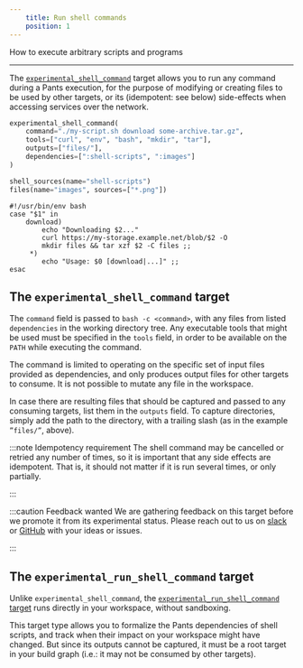 ```yaml
---
    title: Run shell commands
    position: 1
---
```


How to execute arbitrary scripts and programs

---

The [`experimental_shell_command`](../../reference/targets/experimental-shell-command.mdx) target allows you to run any command during a Pants execution, for the purpose of modifying or creating files to be used by other targets, or its (idempotent: see below) side-effects when accessing services over the network.

```python tab={"label":"BUILD"}
experimental_shell_command(
    command="./my-script.sh download some-archive.tar.gz",
    tools=["curl", "env", "bash", "mkdir", "tar"],
    outputs=["files/"],
    dependencies=[":shell-scripts", ":images"]
)

shell_sources(name="shell-scripts")
files(name="images", sources=["*.png"])
```

```shell tab={"label":"my-script.sh"}
#!/usr/bin/env bash
case "$1" in
    download)
        echo "Downloading $2..."
        curl https://my-storage.example.net/blob/$2 -O
        mkdir files && tar xzf $2 -C files ;;
     *)
        echo "Usage: $0 [download|...]" ;;
esac
```

## The `experimental_shell_command` target

The `command` field is passed to `bash -c <command>`, with any files from listed `dependencies` in the working directory tree. Any executable tools that might be used must be specified in the `tools` field, in order to be available on the `PATH` while executing the command.

The command is limited to operating on the specific set of input files provided as dependencies, and only produces output files for other targets to consume. It is not possible to mutate any file in the workspace.

In case there are resulting files that should be captured and passed to any consuming targets, list them in the `outputs` field. To capture directories, simply add the path to the directory, with a trailing slash (as in the example `”files/”`, above).

:::note Idempotency requirement
The shell command may be cancelled or retried any number of times, so it is important that any side effects are idempotent. That is, it should not matter if it is run several times, or only partially.

:::

:::caution Feedback wanted
We are gathering feedback on this target before we promote it from its experimental status. Please reach out to us on [slack](https://join.slack.com/t/pantsbuild/shared_invite/zt-d0uh0mok-RLvVosDiX6JDpvStH~bFBA) or [GitHub](https://github.com/pantsbuild/pants) with your ideas or issues.

:::

## The `experimental_run_shell_command` target

Unlike `experimental_shell_command`, the [`experimental_run_shell_command` target](../../reference/targets/experimental-run-shell-command.mdx) runs directly in your workspace, without sandboxing.

This target type allows you to formalize the Pants dependencies of shell scripts, and track when their impact on your workspace might have changed. But since its outputs cannot be captured, it must be a root target in your build graph (i.e.: it may not be consumed by other targets).
